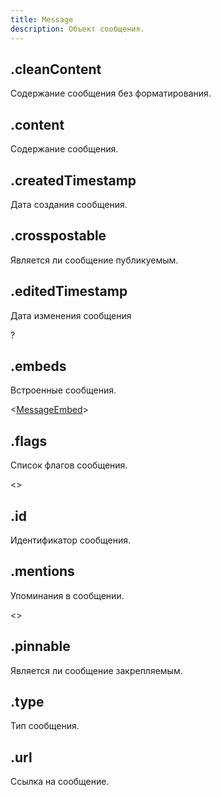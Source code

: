 ```yaml
---
title: Message
description: Объект сообщения.
---
```


## .cleanContent

Содержание сообщения без форматирования.

<MdnRef dataType="String" />

## .content

Содержание сообщения.

<MdnRef dataType="String" />

## .createdTimestamp

Дата создания сообщения.

<MdnRef dataType="Number" />

## .crosspostable

Является ли сообщение публикуемым.

<MdnRef dataType="Boolean" />

## .editedTimestamp

Дата изменения сообщения

?<MdnRef dataType="Number" />

## .embeds

Встроенные сообщения.

<MdnRef dataType="Array" />\<[MessageEmbed](messageembed.mdx)>

## .flags

Список флагов сообщения.

<MdnRef dataType="Array" />\<<MdnRef dataType="String" />>

## .id

Идентификатор сообщения.

<MdnRef dataType="String" />

## .mentions

Упоминания в сообщении.

<MdnRef dataType="Array" />\<<MdnRef dataType="String" />>

## .pinnable

Является ли сообщение закрепляемым.

<MdnRef dataType="Boolean" />

## .type

Тип сообщения.

<MdnRef dataType="Number" />

## .url

Ссылка на сообщение.

<MdnRef dataType="String" />
